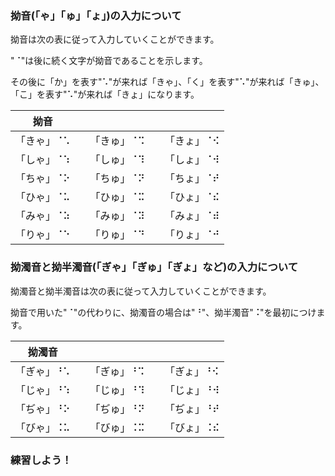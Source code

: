 
### 拗音(「ゃ」「ゅ」「ょ」)の入力について

拗音は次の表に従って入力していくことができます。

"⠈"は後に続く文字が拗音であることを示します。

その後に「か」を表す"⠡"が来れば「きゃ」、「く」を表す"⠡"が来れば「きゅ」、「こ」を表す"⠡"が来れば「きょ」になります。

| 拗音       |     |            |     |            |
| ---------- | --- | ---------- | --- | ---------- |
| 「きゃ」⠈⠡ |     | 「きゅ」⠈⠩ |     | 「きょ」⠈⠪ |
| 「しゃ」⠈⠱ |     | 「しゅ」⠈⠹ |     | 「しょ」⠈⠺ |
| 「ちゃ」⠈⠕ |     | 「ちゅ」⠈⠝ |     | 「ちょ」⠈⠞ |
| 「ひゃ」⠈⠥ |     | 「ひゅ」⠈⠭ |     | 「ひょ」⠈⠮ |
| 「みゃ」⠈⠵ |     | 「みゅ」⠈⠽ |     | 「みょ」⠈⠾ |
| 「りゃ」⠈⠑ |     | 「りゅ」⠈⠙ |     | 「りょ」⠈⠚ |

### 拗濁音と拗半濁音(「ぎゃ」「ぎゅ」「ぎょ」など)の入力について

拗濁音と拗半濁音は次の表に従って入力していくことができます。

拗音で用いた"⠈"の代わりに、拗濁音の場合は"⠘"、拗半濁音"⠨"を最初につけます。

| 拗濁音     |     |            |     |            |
| ---------- | --- | ---------- | --- | ---------- |
| 「ぎゃ」⠘⠡ |     | 「ぎゅ」⠘⠩ |     | 「ぎょ」⠘⠪ |
| 「じゃ」⠘⠱ |     | 「じゅ」⠘⠹ |     | 「じょ」⠘⠺ |
| 「ぢゃ」⠘⠕ |     | 「ぢゅ」⠘⠝ |     | 「ぢょ」⠘⠞ |
| 「びゃ」⠨⠥ |     | 「びゅ」⠨⠭ |     | 「びょ」⠨⠮ |

### 練習しよう！

<PracticeTouch
  question="Q1 「りょこう」を入力してください。"
  answer="りょこう"
  length={4}
  brailleDotCount={6}
/>
<br />
<PracticeTouch
  question="Q2 「ぎょうしゃ」を入力してください。"
  answer="ぎょうしゃ"
  length={5}
  brailleDotCount={6}
/>
<br />
<PracticeTouch
  question="Q2 「ちょうど」を入力してください。"
  answer="ちょうど"
  length={5}
  brailleDotCount={6}
/>
